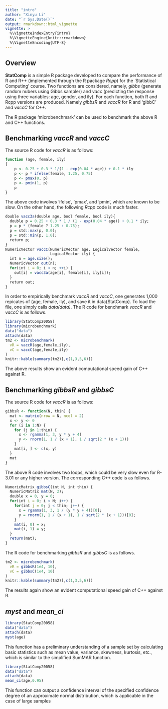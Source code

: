 ---
title: "intro"
author: "Xinyu Li"
date: "`r Sys.Date()`"
output: rmarkdown::html_vignette
vignette: >
  %\VignetteIndexEntry{intro}
  %\VignetteEngine{knitr::rmarkdown}
  %\VignetteEncoding{UTF-8}
---
## Overview

__StatComp__ is a simple R package developed to compare the performance of R and R++ (implemented through the R package _Rcpp_) for the 'Statistical Computing' course. Two functions are considered, namely, _gibbs_ (generate random nubers using Gibbs sampler) and _vacc_ (predicting the response using three variables: age, gender, and ily). For each function, both R and Rcpp versions are produced. Namely _gibbsR_ and  _vaccR_ for R and 'gibbC' and _vaccC_ for C++.

The R package 'microbenchmark' can be used to benchmark the above R and C++ functions.

## Benchmarking _vaccR_ and _vaccC_

The source R code for _vaccR_ is as follows:
```{r,eval=FALSE}
function (age, female, ily) 
{
    p <- 0.25 + 0.3 * 1/(1 - exp(0.04 * age)) + 0.1 * ily
    p <- p * ifelse(female, 1.25, 0.75)
    p <- pmax(0, p)
    p <- pmin(1, p)
    p
}
```

The above code involves 'ifelse', 'pmax', and 'pmin', which are known to be slow. On the other hand, the following _Rcpp_ code is much faster.

```{r,eval=FALSE}
double vacc3a(double age, bool female, bool ily){
  double p = 0.25 + 0.3 * 1 / (1 - exp(0.04 * age)) + 0.1 * ily;
  p = p * (female ? 1.25 : 0.75);
  p = std::max(p, 0.0);
  p = std::min(p, 1.0);
  return p;
}
NumericVector vaccC(NumericVector age, LogicalVector female,
                    LogicalVector ily) {
  int n = age.size();
  NumericVector out(n);
  for(int i = 0; i < n; ++i) {
    out[i] = vacc3a(age[i], female[i], ily[i]);
  }
  return out;
}
```

In order to empirically benchmark _vaccR_ and _vaccC_, one generates 1,000 repicates of (age, female, ily), and save it in data{StatComp}. To load the file, one simply calls _data(data)_. The R code for benchmark _vaccR_ and _vaccC_ is as follows.

```{r,eval=TRUE}
library(StatComp20058)
library(microbenchmark)
data("data")
attach(data)
tm2 <- microbenchmark(
  vR = vaccR(age,female,ily),
  vC = vaccC(age,female,ily)
)
knitr::kable(summary(tm2)[,c(1,3,5,6)])
```

The above results show an evident computational speed gain of C++ against R.


## Benchmarking _gibbsR_ and _gibbsC_

The source R code for _vaccR_ is as follows:
```{r,eval=FALSE}
gibbsR <- function(N, thin) {
  mat <- matrix(nrow = N, ncol = 2)
  x <- y <- 0
  for (i in 1:N) {
    for (j in 1:thin) {
      x <- rgamma(1, 3, y * y + 4)
      y <- rnorm(1, 1 / (x + 1), 1 / sqrt(2 * (x + 1)))
    }
    mat[i, ] <- c(x, y)
  }
  mat
}
```

The above R code involves two loops, which could be very slow even for R-3.01 or any higher version. The corresponding C++ code is as follows.

```{r,eval=FALSE}
NumericMatrix gibbsC(int N, int thin) {
  NumericMatrix mat(N, 2);
  double x = 0, y = 0;
  for(int i = 0; i < N; i++) {
    for(int j = 0; j < thin; j++) {
      x = rgamma(1, 3, 1 / (y * y + 4))[0];
      y = rnorm(1, 1 / (x + 1), 1 / sqrt(2 * (x + 1)))[0];
    }
    mat(i, 0) = x;
    mat(i, 1) = y;
  }
  return(mat);
}
```

The R code for benchmarking _gibbsR_ and _gibbsC_ is as follows.

```{r,eval=TRUE}
tm2 <- microbenchmark(
  vR = gibbsR(1e4, 10),
  vC = gibbsC(1e4, 10)
)
knitr::kable(summary(tm2)[,c(1,3,5,6)])
```

The results again show an evident computational speed gain of C++ against R.



##  _myst_  and  _mean_ci_

```{r message=FALSE}
library(StatComp20058)
data("data")
attach(data)
myst(age)
```
This function has a preliminary understanding of a sample set by calculating basic statistics such as mean value, variance, skewness, kurtosis, etc., which is similar to the simplified SumMAR function.



```{r message=FALSE, warning=FALSE}
library(StatComp20058)
data("data")
attach(data)
mean_ci(age,0.95)
```
This function can output a confidence interval of the specified confidence degree of an approximate normal distribution, which is applicable in the case of large samples
